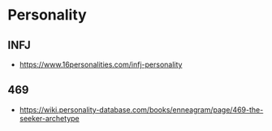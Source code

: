 # Personality


## INFJ

- <https://www.16personalities.com/infj-personality>

## 469

- <https://wiki.personality-database.com/books/enneagram/page/469-the-seeker-archetype>
